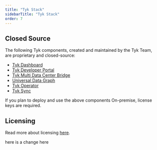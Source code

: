 ```yaml
---
title: "Tyk Stack"
sidebarTitle: "Tyk Stack"
order: 7
---
```



<OssProductListInclude/>

## Closed Source

The following Tyk components, created and maintained by the Tyk Team, are proprietary and closed-source:

* [Tyk Dashboard](/docs3/nightly/tyk-dashboard)
* [Tyk Developer Portal](/docs3/nightly/tyk-developer-portal)
* [Tyk Multi Data Center Bridge](/docs3/nightly/api-management/mdcb#managing-geographically-distributed-gateways-to-minimize-latency-and-protect-data-sovereignty)
* [Universal Data Graph](/docs3/nightly/api-management/data-graph#overview)
* [Tyk Operator](/docs3/nightly/api-management/automations/operator#what-is-tyk-operator)
* [Tyk Sync](/docs3/nightly/api-management/automations/sync)

If you plan to deploy and use the above components On-premise, license keys are required.

## Licensing
Read more about licensing [here](/docs3/nightly/apim#licensing).

here is a change here
